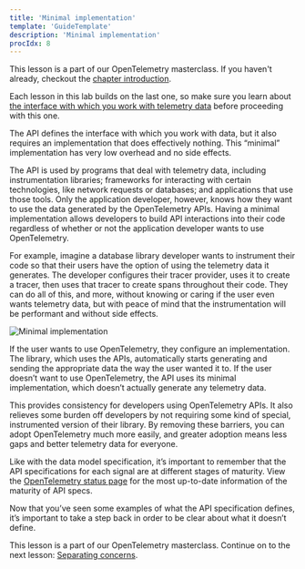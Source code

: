 ```yaml
---
title: 'Minimal implementation'
template: 'GuideTemplate'
description: 'Minimal implementation'
procIdx: 8
---
```


<Callout variant="course">

This lesson is a part of our OpenTelemetry masterclass. If you haven't already, checkout the [chapter introduction](/opentelemetry-masterclass/fundamentals).

Each lesson in this lab builds on the last one, so make sure you learn about [the interface with which you work with telemetry data](/opentelemetry-masterclass/fundamentals/defining-the-interface) before proceeding with this one.

</Callout>

The API defines the interface with which you work with data, but it also requires an implementation that does effectively nothing. This “minimal” implementation has very low overhead and no side effects.

The API is used by programs that deal with telemetry data, including instrumentation libraries; frameworks for interacting with certain technologies, like network requests or databases; and applications that use those tools. Only the application developer, however, knows how they want to use the data generated by the OpenTelemetry APIs. Having a minimal implementation allows developers to build API interactions into their code regardless of whether or not the application developer wants to use OpenTelemetry.

For example, imagine a database library developer wants to instrument their code so that their users have the option of using the telemetry data it generates. The developer configures their tracer provider, uses it to create a tracer, then uses that tracer to create spans throughout their code. They can do all of this, and more, without knowing or caring if the user even wants telemetry data, but with peace of mind that the instrumentation will be performant and without side effects.

![Minimal implementation](../../../images/opentelemetry-masterclass/minimal-implementation.png)

If the user wants to use OpenTelemetry, they configure an implementation. The library, which uses the APIs, automatically starts generating and sending the appropriate data the way the user wanted it to.
If the user doesn’t want to use OpenTelemetry, the API uses its minimal implementation, which doesn’t actually generate any telemetry data.

This provides consistency for developers using OpenTelemetry APIs. It also relieves some burden off developers by not requiring some kind of special, instrumented version of their library. By removing these barriers, you can adopt OpenTelemetry much more easily, and greater adoption means less gaps and better telemetry data for everyone.

Like with the data model specification, it’s important to remember that the API specifications for each signal are at different stages of maturity. View the [OpenTelemetry status page](https://opentelemetry.io/status/) for the most up-to-date information of the maturity of API specs.

Now that you’ve seen some examples of what the API specification defines, it’s important to take a step back in order to be clear about what it doesn’t define.

<Callout variant="course">

This lesson is a part of our OpenTelemetry masterclass. Continue on to the next lesson: [Separating concerns](/opentelemetry-masterclass/fundamentals/separating-concerns).

</Callout>
